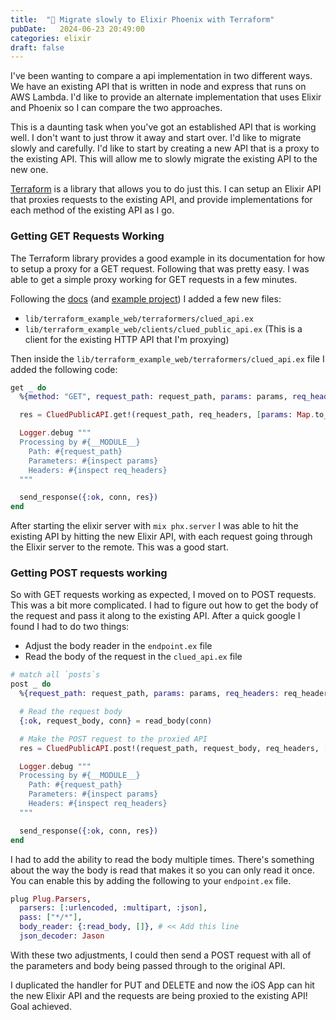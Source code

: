 ```yaml
---
title:  "🐢 Migrate slowly to Elixir Phoenix with Terraform"
pubDate:   2024-06-23 20:49:00
categories: elixir
draft: false
---
```


I've been wanting to compare a api implementation in two different ways. We have an existing API that is written in node and express that runs on AWS Lambda. I'd like to provide an alternate implementation that uses Elixir and Phoenix so I can compare the two approaches.

This is a daunting task when you've got an established API that is working well. I don't want to just throw it away and start over. I'd like to migrate slowly and carefully. I'd like to start by creating a new API that is a proxy to the existing API. This will allow me to slowly migrate the existing API to the new one.

[Terraform](https://github.com/poteto/terraform) is a library that allows you to do just this. I can setup an Elixir API that proxies requests to the existing API, and provide implementations for each method of the existing API as I go.

### Getting GET Requests Working

The Terraform library provides a good example in its documentation for how to setup a proxy for a GET request. Following that was pretty easy. I was able to get a simple proxy working for GET requests in a few minutes.

Following the [docs](https://hexdocs.pm/terraform/Terraform.html) (and [example project](https://github.com/poteto/reverse_proxy)) I added a few new files:

- `lib/terraform_example_web/terraformers/clued_api.ex`
- `lib/terraform_example_web/clients/clued_public_api.ex` (This is a client for the existing HTTP API that I'm proxying)

Then inside the `lib/terraform_example_web/terraformers/clued_api.ex` file I added the following code:

```elixir
get _ do
  %{method: "GET", request_path: request_path, params: params, req_headers: req_headers} = conn

  res = CluedPublicAPI.get!(request_path, req_headers, [params: Map.to_list(params)])#// proxy: {"127.0.0.1", 9090}])

  Logger.debug """
  Processing by #{__MODULE__}
    Path: #{request_path}
    Parameters: #{inspect params}
    Headers: #{inspect req_headers}
  """

  send_response({:ok, conn, res})
end
```

After starting the elixir server with `mix phx.server` I was able to hit the existing API by hitting the new Elixir API, with each request going through the Elixir server to the remote. This was a good start.

### Getting POST requests working

So with GET requests working as expected, I moved on to POST requests. This was a bit more complicated. I had to figure out how to get the body of the request and pass it along to the existing API. After a quick google I found I had to do two things:

- Adjust the body reader in the `endpoint.ex` file
- Read the body of the request in the `clued_api.ex` file

```elixir
# match all `posts`s
post _ do
  %{request_path: request_path, params: params, req_headers: req_headers} = conn

  # Read the request body
  {:ok, request_body, conn} = read_body(conn)

  # Make the POST request to the proxied API
  res = CluedPublicAPI.post!(request_path, request_body, req_headers, [params: Map.to_list(params)])#// proxy: {"127.0.0.1", 9090}])

  Logger.debug """
  Processing by #{__MODULE__}
    Path: #{request_path}
    Parameters: #{inspect params}
    Headers: #{inspect req_headers}
  """

  send_response({:ok, conn, res})
end
```

I had to add the ability to read the body multiple times. There's something about the way the body is read that makes it so you can only read it once. You can enable this by adding the following to your `endpoint.ex` file.

```elixir
plug Plug.Parsers,
  parsers: [:urlencoded, :multipart, :json],
  pass: ["*/*"],
  body_reader: {:read_body, []}, # << Add this line
  json_decoder: Jason
```

With these two adjustments, I could then send a POST request with all of the parameters and body being passed through to the original API.

I duplicated the handler for PUT and DELETE and now the iOS App can hit the new Elixir API and the requests are being proxied to the existing API! Goal achieved.
